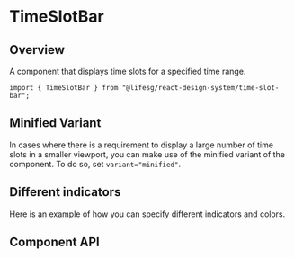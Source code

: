 
<Meta of={TimeSlotBarStories} />

# TimeSlotBar

## Overview

A component that displays time slots for a specified time range.

```tsx
import { TimeSlotBar } from "@lifesg/react-design-system/time-slot-bar";
```

<Canvas of={TimeSlotBarStories.Default} />

## Minified Variant

In cases where there is a requirement to display a large number of time slots in a smaller viewport, you can make use of the minified variant of the component. To do so, set `variant="minified"`.

<Canvas of={TimeSlotBarStories.MinifiedVariant} />

## Different indicators

Here is an example of how you can specify different indicators and colors.

<Canvas of={TimeSlotBarStories.DifferentIndicators} />

## Component API

<PropsTable />
